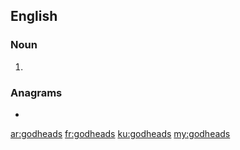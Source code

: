 ==English==

===Noun===
{{head|en|noun plural form}}

# {{plural of|godhead|lang=en}}

===Anagrams===
* {{l|en|dogheads}}

[[ar:godheads]]
[[fr:godheads]]
[[ku:godheads]]
[[my:godheads]]